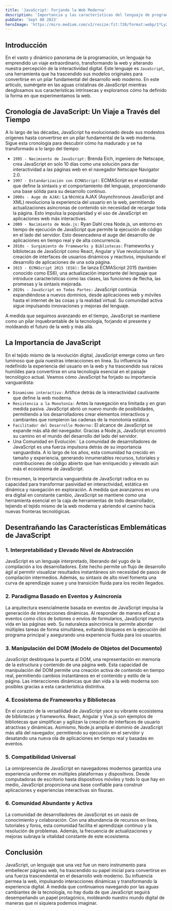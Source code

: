 ```yaml
---
title: 'JavaScript: Forjando la Web Moderna'
description: 'Importancia y las características del lenguaje de programación JavaScript.'
pubDate: 'Sept 08 2023'
heroImage: 'https://miro.medium.com/v2/resize:fit:720/format:webp/1*LyZcwuLWv2FArOumCxobpA.png'
---
```


## Introducción
En el vasto y dinámico panorama de la programación, un lenguaje ha emprendido un viaje extraordinario, transformando la web y alterando nuestra percepción de la interactividad digital. Este lenguaje es `JavaScript`, una herramienta que ha trascendido sus modelos originales para convertirse en un pilar fundamental del desarrollo web moderno.
En este artículo, sumérgete en las aguas cristalinas de JavaScript mientras desglosamos sus características intrínsecas y exploramos cómo ha definido la forma en que experimentamos la web.

## Cronología de JavaScript: Un Viaje a Través del Tiempo

A lo largo de las décadas, JavaScript ha evolucionado desde sus modestos orígenes hasta convertirse en un pilar fundamental de la web moderna. Sigue esta cronología para descubrir cómo ha madurado y se ha transformado a lo largo del tiempo:

- `1995 - Nacimiento de JavaScript:` Brenda Eich, ingeniero de Netscape, crea JavaScript en solo 10 días como una solución para dar interactividad a las páginas web en el navegador Netscape Navigator 2.0.
- `1997 - Estandarización con ECMAScript:` ECMAScript es el estándar que define la sintaxis y el comportamiento del lenguaje, proporcionando una base sólida para su desarrollo continuo.
- `2000s - Auge de AJAX:` La técnica AJAX (Asynchronous JavaScript and XML) revoluciona la experiencia del usuario en la web, permitiendo actualizaciones asíncronas de contenido sin necesidad de recargar toda la página. Esto impulsa la popularidad y el uso de JavaScript en aplicaciones web más interactivas.
- `2009 - Nacimiento de Node.js:` Ryan Dahl crea Node.js, un entorno en tiempo de ejecución de JavaScript que permite la ejecución de código en el lado del servidor. Esto desencadena el auge del desarrollo de aplicaciones en tiempo real y de alta concurrencia.
- `2010s - Surgimiento de Frameworks y Bibliotecas:` Frameworks y bibliotecas de JavaScript como React, Angular y Vue revolucionan la creación de interfaces de usuarios dinámicos y reactivos, impulsando el desarrollo de aplicaciones de una sola página.
- `2015 - ECMAScript 2015 (ES6):` Se lanza ECMAScript 2015 (también conocido como ES6), una actualización importante del lenguaje que introduce características como las clases, las funciones de flecha, las promesas y la sintaxis mejorada.
- `2020s - JavaScript en Todas Partes:` JavaScript continúa expandiéndose a nuevos dominios, desde aplicaciones web y móviles hasta el internet de las cosas y la realidad virtual. Su comunidad activa sigue impulsando innovaciones y mejoras del lenguaje.

A medida que seguimos avanzando en el tiempo, JavaScript se mantiene como un pilar inquebrantable de la tecnología, forjando el presente y moldeando el futuro de la web y más allá.

## La Importancia de JavaScript

En el tejido mismo de la revolución digital, JavaScript emerge como un faro luminoso que guía nuestras interacciones en línea. Su influencia ha redefinido la experiencia del usuario en la web y ha trascendido sus raíces humildes para convertirse en una tecnología esencial en el paisaje tecnológico actual. Veamos cómo JavaScript ha forjado su importancia vanguardista:

- `Dinamismo interactivo:` Artífice detrás de la interactividad cautivante que define la web moderna.
- `Resistencia a la Monotonía:` Antes la navegación era limitada y en gran medida pasiva. JavaScript abrió un nuevo mundo de posibilidades, permitiendo a los desarrolladores crear elementos interactivos y cambiantes que rompieron las cadenas de la monotonía estática.
- `Facilitador del Desarrollo Moderno:` El alcance de JavaScript se expande más allá del navegador. Gracias a Node.js, JavaScript encontró su camino en el mundo del desarrollo del lado del servidor.
- Una Comunidad en Evolución:` La comunidad de desarrolladores de JavaScript es una fuerza impulsora detrás de su importancia vanguardista. A lo largo de los años, esta comunidad ha crecido en tamaño y experiencia, generando innumerables recursos, tutoriales y contribuciones de código abierto que han enriquecido y elevado aún más el ecosistema de JavaScript.

En resumen, la importancia vanguardista de JavaScript radica en su capacidad para transformar pasividad en interactividad, estática en dinámica y navegación en exploración. A medida que avanzamos en una era digital en constante cambio, JavaScript se mantiene como una herramienta esencial en la caja de herramientas de todo desarrollador, tejiendo el tejido mismo de la web moderna y abriendo el camino hacia nuevas fronteras tecnológicas.

## Desentrañando las Características Emblemáticas de JavaScript


### 1. Interpretabilidad y Elevado Nivel de Abstracción

JavaScript es un lenguaje interpretado, liberando del yugo de la compilación a los desarrolladores. Este hecho permite un flujo de desarrollo ágil al permitir visualizar resultados instantáneos sin necesidad de pasos de compilación intermedios. Además, su sintaxis de alto nivel fomenta una curva de aprendizaje suave y una transición fluida para los recién llegados.

### 2. Paradigma Basado en Eventos y Asincronía

La arquitectura esencialmente basada en eventos de JavaScript impulsa la generación de interacciones dinámicas. Al responder de manera eficaz a eventos como clics de botones o envíos de formularios, JavaScript inyecta vida en las páginas web. Su naturaleza asincrónica le permite abordar múltiples tareas de forma simultánea, evitando bloqueos en la ejecución del programa principal y asegurando una experiencia fluida para los usuarios.

### 3. Manipulación del DOM (Modelo de Objetos del Documento)

JavaScript desbloquea la puerta al DOM, una representación en memoria de la estructura y contenido de una página web. Esta capacidad de manipulación del DOM permite una creación activa de contenido en tiempo real, permitiendo cambios instantáneos en el contenido y estilo de la página. Las interacciones dinámicas que dan vida a la web moderna son posibles gracias a esta característica distintiva.

### 4. Ecosistema de Frameworks y Bibliotecas

En el corazón de la versatilidad de JavaScript yace su vibrante ecosistema de bibliotecas y frameworks. React, Angular y Vue.js son ejemplos de bibliotecas que simplifican y agilizan la creación de interfaces de usuario atractivas y dinámicas. Asimismo, Node.js amplía el dominio de JavaScript más allá del navegador, permitiendo su ejecución en el servidor y desatando una nueva ola de aplicaciones en tiempo real y basadas en eventos.

### 5. Compatibilidad Universal

La omnipresencia de JavaScript en navegadores modernos garantiza una experiencia uniforme en múltiples plataformas y dispositivos. Desde computadoras de escritorio hasta dispositivos móviles y todo lo que hay en medio, JavaScript proporciona una base confiable para construir aplicaciones y experiencias interactivas sin fisuras.

### 6. Comunidad Abundante y Activa

La comunidad de desarrolladores de JavaScript es un oasis de conocimiento y colaboración. Con una abundancia de recursos en línea, tutoriales y foros, esta comunidad facilita el aprendizaje continuo y la resolución de problemas. Además, la frecuencia de actualizaciones y mejoras subraya la vitalidad constante de este ecosistema.

## Conclusión

JavaScript, un lenguaje que una vez fue un mero instrumento para embellecer páginas web, ha trascendido su papel inicial para convertirse en una fuerza trascendental en el desarrollo web moderno. Su influencia permea la web, impulsando interacciones dinámicas y transformando la experiencia digital. A medida que continuamos navegando por las aguas cambiantes de la tecnología, no hay duda de que JavaScript seguirá desempeñando un papel protagónico, moldeando nuestro mundo digital de maneras que ni siquiera podemos imaginar.
